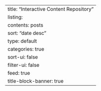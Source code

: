 ---
title: "Interactive Content Repository"
listing:
  contents: posts
  sort: "date desc"
  type: default
  categories: true
  sort-ui: false
  filter-ui: false
  feed: true
title-block-banner: true
---
